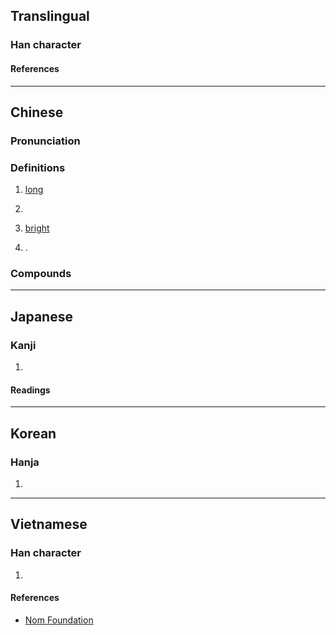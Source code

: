 {{also|昹|暢|㫤}}
{{character info}}
==Translingual==

===Han character===
{{Han char|rn=72|rad=日|as=05|sn=9|four=36230|canj=IEA|ids=⿺永日}}

====References====
{{Han ref|kx=0494.080|dkj=13867|dj=0858.140|hdz=21503.130|uh=6636}}

----

==Chinese==
{{zh-forms|alt=㫤}}

===Pronunciation===
{{zh-pron
|m=chǎng
|c=cong2
|mn=qz,xm:chhióng/zz:chhiáng
|mc=y
|oc=y
|ma=
|cat=a
}}

===Definitions===
{{zh-hanzi}}

# {{lb|zh|literary|of [[daytime]]}} [[long]]
# {{zh-alt-form|暢}}
# {{zh-o}} [[bright]]
# {{surname|zh|nodot=1}}.

===Compounds===
{{zh-der|雅昶:smooth and elegant}}

----

==Japanese==

===Kanji===
{{ja-kanji|grade=|rs=日05}}

# {{rfdef|ja|sort=日05}}

====Readings====
{{ja-readings
|goon=ちょう<ちやう
|kanon=ちょう<ちやう
|kun=なが-い, とお-る, のび-る
|nanori=あきら, いたる, さかん, とおる, のぶ, ひさし
}}

----

==Korean==

===Hanja===
{{ko-hanja|창}}

# {{rfdef|ko|sort=日05}}

----

==Vietnamese==

===Han character===
{{vi-readings|rs=日05|reading=sưởng}}

# {{rfdef|vi|sort=日05}}

====References====
* [http://nomfoundation.org/common/nom_details.php?codepoint=6636 Nom Foundation]